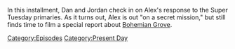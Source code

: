 {{DEFAULTSORT:
    #_EPISODE_0907:March 6, 2024
}}{{Episode
    | title           = March 6, 2024
    | caption         = Listen to this episode on [https://knowledgefight.libsyn.com/907-march-6-2024 Libsyn], View discussion on [https://reddit.com/1b9jmpl Reddit]
    | episodeNumber   = 907
    | length          = 01:07:43
    | airDate         = March 8, 2024
    | coverageDate    = March 6, 2024
    | episodeType     = [[:Category:Present Day|Present Day]]
    | appearance      = [[Andrew Tate]], [[Barack Obama]], [[George Washington]], [[Helmut Schmidt]], [[Mark Twain]], [[Donald Trump]]
    | previousEpisode = [[906: January 9, 2008]]
    | nextEpisode     = [[908: The Secret Mission]]
}}

{{Stub}}

In this installment, Dan and Jordan check in on Alex's response to the Super Tuesday primaries.  As it turns out, Alex is out "on a secret mission," but still finds time to film a special report about [[Bohemian Grove]].

[[Category:Episodes]]
[[Category:Present Day]]

